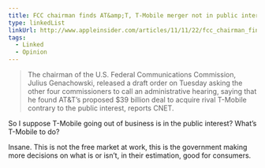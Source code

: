 ```yaml
---
title: FCC chairman finds AT&amp;T, T-Mobile merger not in public interest
type: linkedList
linkUrl: http://www.appleinsider.com/articles/11/11/22/fcc_chairman_finds_att_t_mobile_merger_not_in_public_interest_seeks_hearing.html
tags:
  - Linked
  - Opinion
---
```


> The chairman of the U.S. Federal Communications Commission, Julius Genachowski, released a draft order on Tuesday asking the other four commissioners to call an administrative hearing, saying that he found AT&T’s proposed $39 billion deal to acquire rival T-Mobile contrary to the public interest, reports CNET.

So I suppose T-Mobile going out of business is in the public interest? What’s T-Mobile to do?

Insane. This is not the free market at work, this is the government making more decisions on what is or isn’t, in their estimation, good for consumers.

